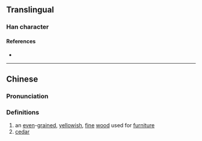 {{character info/new}}
==Translingual==

===Han character===
{{Han char|rn=75|rad=木|as=04|sn=8|four=|canj=DBY,XDBY|ids=⿰木丹}}

====References====
* {{Han ref|kx=0517.011|hdz=21173.141|uh=67AC|ud=26540}}

----

==Chinese==
{{zh-forms}}

===Pronunciation===
{{zh-pron
|m=nán
|c=zin1
|mc=
|oc=
|ma=
|cat=n
}}

===Definitions===
{{zh-hanzi}}

# an [[even]]-[[grain]]ed, [[yellowish]], [[fine]] [[wood]] used for [[furniture]]
# [[cedar]]